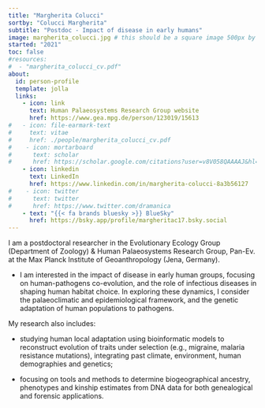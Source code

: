 ```yaml
---
title: "Margherita Colucci"
sortby: "Colucci Margherita"
subtitle: "Postdoc - Impact of disease in early humans"
image: margherita_colucci.jpg # this should be a square image 500px by 500px (or possibly 250px by 250px???)
started: "2021"
toc: false
#resources: 
#  - "margherita_colucci_cv.pdf"
about:
  id: person-profile
  template: jolla
  links:
    - icon: link
      text: Human Palaeosystems Research Group website
      href: https://www.gea.mpg.de/person/123019/15613
#   - icon: file-earmark-text
#     text: vitae
#     href: ./people/margherita_colucci_cv.pdf
#    - icon: mortarboard
#      text: scholar
#      href: https://scholar.google.com/citations?user=v8V058QAAAAJ&hl=en
    - icon: linkedin
      text: LinkedIn
      href: https://www.linkedin.com/in/margherita-colucci-8a3b56127
#    - icon: twitter
#      text: twitter
#      href: https://www.twitter.com/dramanica
    - text: "{{< fa brands bluesky >}} BlueSky"
      href: https://bsky.app/profile/margheritac17.bsky.social
---
```


:::{#person-profile}
:::

I am a postdoctoral researcher in the Evolutionary Ecology Group (Department of Zoology) & Human Palaeosystems Research Group, Pan-Ev. at the Max Planck Institute of Geoanthropology (Jena, Germany).

- I am interested in the impact of disease in early human groups, focusing on human-pathogens co-evolution, and the role of infectious diseases in shaping human habitat choice. In exploring these dynamics, I consider the palaeoclimatic and epidemiological framework, and the genetic adaptation of human populations to pathogens.

My research also includes:

- studying human local adaptation using bioinformatic models to reconstruct evolution of traits under selection (e.g., migraine, malaria resistance mutations), integrating past climate, environment, human demographies and genetics;

- focusing on tools and methods to determine biogeographical ancestry, phenotypes and kinship estimates from DNA data for both genealogical and forensic applications.
